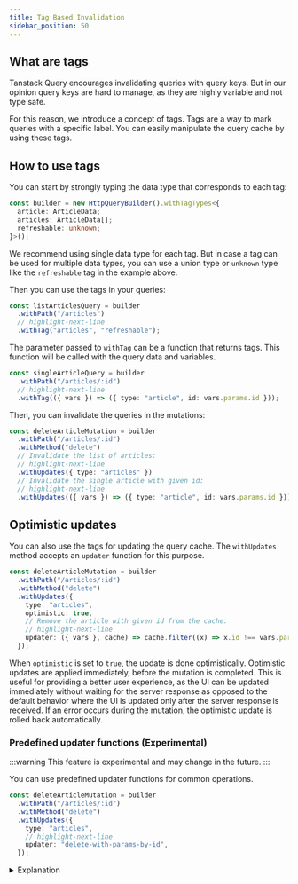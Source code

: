 ```yaml
---
title: Tag Based Invalidation
sidebar_position: 50
---
```


## What are tags

Tanstack Query encourages invalidating queries with query keys.
But in our opinion query keys are hard to manage, as they are highly variable and not type safe.

For this reason, we introduce a concept of tags.
Tags are a way to mark queries with a specific label. You can easily manipulate the query cache by using these tags.

## How to use tags

You can start by strongly typing the data type that corresponds to each tag:

```ts
const builder = new HttpQueryBuilder().withTagTypes<{
  article: ArticleData;
  articles: ArticleData[];
  refreshable: unknown;
}>();
```

We recommend using single data type for each tag. But in case a tag can be used for multiple data types, you can use a union type or `unknown` type like the `refreshable` tag in the example above.

Then you can use the tags in your queries:

```ts
const listArticlesQuery = builder
  .withPath("/articles")
  // highlight-next-line
  .withTag("articles", "refreshable");
```

The parameter passed to `withTag` can be a function that returns tags. This function will be called with the query data and variables.

```ts
const singleArticleQuery = builder
  .withPath("/articles/:id")
  // highlight-next-line
  .withTag(({ vars }) => ({ type: "article", id: vars.params.id }));
```

Then, you can invalidate the queries in the mutations:

```ts
const deleteArticleMutation = builder
  .withPath("/articles/:id")
  .withMethod("delete")
  // Invalidate the list of articles:
  // highlight-next-line
  .withUpdates({ type: "articles" })
  // Invalidate the single article with given id:
  // highlight-next-line
  .withUpdates(({ vars }) => ({ type: "article", id: vars.params.id }));
```

## Optimistic updates

You can also use the tags for updating the query cache.
The `withUpdates` method accepts an `updater` function for this purpose.

```ts
const deleteArticleMutation = builder
  .withPath("/articles/:id")
  .withMethod("delete")
  .withUpdates({
    type: "articles",
    optimistic: true,
    // Remove the article with given id from the cache:
    // highlight-next-line
    updater: ({ vars }, cache) => cache.filter((x) => x.id !== vars.params.id),
  });
```

When `optimistic` is set to `true`, the update is done optimistically.
Optimistic updates are applied immediately, before the mutation is completed.
This is useful for providing a better user experience, as the UI can be updated immediately
without waiting for the server response as opposed to the default behavior
where the UI is updated only after the server response is received.
If an error occurs during the mutation, the optimistic update is rolled back automatically.

### Predefined updater functions (Experimental)

:::warning
This feature is experimental and may change in the future.
:::

You can use predefined updater functions for common operations.

```ts
const deleteArticleMutation = builder
  .withPath("/articles/:id")
  .withMethod("delete")
  .withUpdates({
    type: "articles",
    // highlight-next-line
    updater: "delete-with-params-by-id",
  });
```

<details>
<summary>
Explanation
</summary>

The predefined functions are referred as a string. This string has a format of `<operation>-with-<context>-by-<field>` which can be broken down as follows:

- `<operation>`: The operation to be performed. This can be one of `clear, merge, replace, create, update, upsert, delete, switch`.
- `<context>`: The body of the update that will be used in the operation. This can be one of `data, vars, body, params, search, meta`
- `<field>`: The field to be used in the context to match with the data in the cache. This is usually a unique identifier. This can be any field in the context.

Some examples:

- `delete-with-params-by-id`: remove the item from a list, where `params.id` matches the `id` field of the item.
- `merge-with-body-by-id`: merge the `body` to the item in a list, where `body.id` matches the `id` field of the item.

</details>
